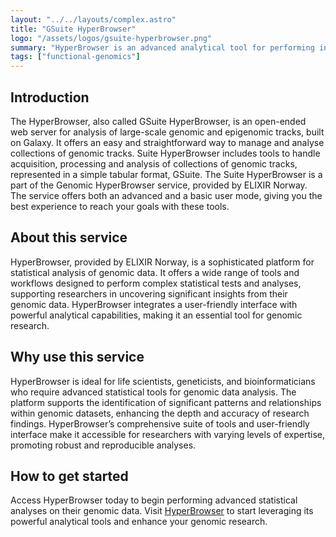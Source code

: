 ```yaml
---
layout: "../../layouts/complex.astro"
title: "GSuite HyperBrowser"
logo: "/assets/logos/gsuite-hyperbrowser.png"
summary: "HyperBrowser is an advanced analytical tool for performing in-depth statistical analysis of genomic data, tailored for life scientists and bioinformaticians."
tags: ["functional-genomics"]
---
```


## Introduction

The HyperBrowser, also called GSuite HyperBrowser, is an open-ended web server for analysis of large-scale genomic and epigenomic tracks, built on Galaxy. It offers an easy and straightforward way to manage and analyse collections of genomic tracks. Suite HyperBrowser includes tools to handle acquisition, processing and analysis of collections of genomic tracks, represented in a simple tabular format, GSuite. The Suite HyperBrowser is a part of the Genomic HyperBrowser service, provided by ELIXIR Norway. The service offers both an advanced and a basic user mode, giving you the best experience to reach your goals with these tools.

## About this service

HyperBrowser, provided by ELIXIR Norway, is a sophisticated platform for statistical analysis of genomic data. It offers a wide range of tools and workflows designed to perform complex statistical tests and analyses, supporting researchers in uncovering significant insights from their genomic data. HyperBrowser integrates a user-friendly interface with powerful analytical capabilities, making it an essential tool for genomic research.

## Why use this service

HyperBrowser is ideal for life scientists, geneticists, and bioinformaticians who require advanced statistical tools for genomic data analysis. The platform supports the identification of significant patterns and relationships within genomic datasets, enhancing the depth and accuracy of research findings. HyperBrowser’s comprehensive suite of tools and user-friendly interface make it accessible for researchers with varying levels of expertise, promoting robust and reproducible analyses.

## How to get started

Access HyperBrowser today to begin performing advanced statistical analyses on their genomic data. Visit [HyperBrowser](https://hyperbrowser.uio.no/) to start leveraging its powerful analytical tools and enhance your genomic research.
